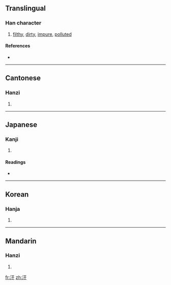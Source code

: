 {{also|汚}}
==Translingual==

===Han character===
{{Han char|rn=85|rad=水|as=03|sn=6|four=3114<sub>0</sub>|canj=水一木 (EMD)}}

# [[filthy]], [[dirty]], [[impure]], [[polluted]]

====References====
* {{Han ref|kx=0605.130|dkj=17132|dj=0999.050|hdz=31550.070|uh=6C59|ud=27737|bh=A6BE|bd=42686}}

----

==Cantonese==

===Hanzi===
{{yue-hanzi|jyut=|y=wui1}}

# {{defn|Cantonese}}

----

==Japanese==

===Kanji===
{{ja-kanji|grade=|rs=水03}}

# {{defn|Japanese}}

====Readings====
* {{ja-readings|on=[[お]] (o)|kun=[[けがす]] (kegasu), [[けがれる]] (kegareru), [[とごす]] (togosu), [[けがらわしい]] (kegarawashii)}}

----

==Korean==

===Hanja===
{{ko-hanja|hangeul=오|eumhun=|rv=o|mr=o|y=o}}

# {{defn|Korean}}

----

==Mandarin==

===Hanzi===
{{cmn-hanzi|pin=[[wū]] ([[wu1]])|wg=wu<sup>1</sup>}}

# {{defn|Mandarin}}

[[fr:汙]]
[[zh:汙]]